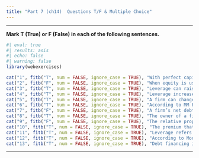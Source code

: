 ```yaml
---
title: "Part 7 (ch14)  Questions T/F & Multiple Choice"
---
```


___


**Mark T (True) or F (False) in each of the following sentences.**

::: {.webex-check .webex-box}

```r
#| eval: true
#| results: asis
#| echo: false
#| warning: false
library(webexercises)

cat("1", fitb("T", num = FALSE, ignore_case = TRUE), "With perfect capital markets, financial transactions are a zero-NPV activity that neither add nor destroy value on their own.",  "\n\n")
cat("2", fitb("F", num = FALSE, ignore_case = TRUE), "When equity is used without debt, the firm is said to be levered.",  "\n\n")
cat("3", fitb("T", num = FALSE, ignore_case = TRUE), "Leverage can raise a firm’s expected earnings per share and its return on equity, but it also increases the volatility of earnings per share and the riskiness of its equity.",  "\n\n")
cat("4", fitb("T", num = FALSE, ignore_case = TRUE), "Leverage increases the risk of equity and raises the equity cost of capital.",  "\n\n")
cat("5", fitb("T", num = FALSE, ignore_case = TRUE), "A firm can change its capital structure at any time by issuing new securities and using the funds to pay its existing investors.",  "\n\n")
cat("6", fitb("T", num = FALSE, ignore_case = TRUE), "According to MM Proposition I, with perfect capital markets, the value of a firm is independent of its capital structure.",  "\n\n")
cat("7", fitb("F", num = FALSE, ignore_case = TRUE), "A firm’s net debt is equal to its debt plus its holdings of cash and other risk-free securities.",  "\n\n")
cat("8", fitb("T", num = FALSE, ignore_case = TRUE), "The owner of a firm should choose the capital structure that maximizes the total value of the securities issued.",  "\n\n")
cat("9", fitb("F", num = FALSE, ignore_case = TRUE), "The relative proportions of debt, equity, and other securities make up a firm's investment policy.",  "\n\n")
cat("10", fitb("T", num = FALSE, ignore_case = TRUE), "The premium that investors demand for holding the company's equity increases as the company's D/E ratio increases, which leads to an increase in the cost of capital of levered equity.",  "\n\n")
cat("11", fitb("T", num = FALSE, ignore_case = TRUE), "Leverage refers to the practice of using debt or other financial instruments to magnify returns on equity investments, while unlevered equity means using only equity capital without debt.",  "\n\n")
cat("12", fitb("T", num = FALSE, ignore_case = TRUE), "According to Modigliani-Miller and the Law of One Price, in a world of perfect capital markets, two identical firms with the same cash flows should have the same market value, regardless of their capital structures.",  "\n\n")
cat("13", fitb("T", num = FALSE, ignore_case = TRUE), "Debt financing is a less expensive source of capital for a firm compared to equity financing.",  "\n\n")
```

:::

                


                
                


___

<script src="https://giscus.app/client.js"
        data-repo="henriquecastror/EF_permanent"
        data-repo-id="R_kgDOLMIejg"
        data-category="General"
        data-category-id="DIC_kwDOLMIejs4Cc1yS"
        data-mapping="number"
        data-term="13"
        data-reactions-enabled="1"
        data-emit-metadata="0"
        data-input-position="bottom"
        data-theme="light"
        data-lang="en"
        crossorigin="anonymous"
        async>
</script>


